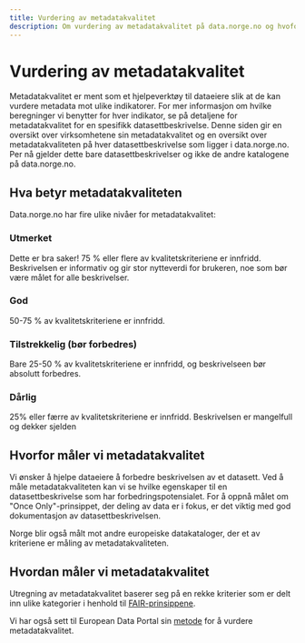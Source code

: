 ```yaml
---
title: Vurdering av metadatakvalitet
description: Om vurdering av metadatakvalitet på data.norge.no og hvofor vi gjør det
---
```


# Vurdering av metadatakvalitet

<Ingress>
    Metadatakvalitet er ment som et hjelpeverktøy til dataeiere slik at de kan vurdere metadata mot ulike indikatorer.
    For mer informasjon om hvilke beregninger vi benytter for hver indikator, se på detaljene for metadatakvalitet for
    en spesifikk datasettbeskrivelse. Denne siden gir en oversikt over virksomhetene sin metadatakvalitet og en oversikt
    over metadatakvaliteten på hver datasettbeskrivelse som ligger i data.norge.no. Per nå gjelder dette bare
    datasettbeskrivelser og ikke de andre katalogene på data.norge.no.
</Ingress>

## Hva betyr metadatakvaliteten

Data.norge.no har fire ulike nivåer for metadatakvalitet:

### Utmerket

Dette er bra saker! 75 % eller flere av kvalitetskriteriene er innfridd. Beskrivelsen er informativ og gir stor nytteverdi for brukeren, noe som bør være målet for alle beskrivelser.

### God

50-75 % av kvalitetskriteriene er innfridd.

### Tilstrekkelig (bør forbedres)

Bare 25-50 % av kvalitetskriteriene er innfridd, og beskrivelseen bør absolutt forbedres.

### Dårlig

25% eller færre av kvalitetskriteriene er innfridd. Beskrivelsen er mangelfull og dekker sjelden

## Hvorfor måler vi metadatakvalitet

Vi ønsker å hjelpe dataeiere å forbedre beskrivelsen av et datasett. Ved å måle metadatakvaliteten kan vi se hvilke egenskaper til en datasettbeskrivelse som har forbedringspotensialet.
For å oppnå målet om "Once Only"-prinsippet, der deling av data er i fokus, er det viktig med god dokumentasjon av datasettbeskrivelsen.

Norge blir også målt mot andre europeiske datakataloger, der et av kriteriene er måling av metadatakvaliteten.

## Hvordan måler vi metadatakvalitet

Utregning av metadatakvalitet baserer seg på en rekke kriterier som er delt inn ulike kategorier i henhold til [FAIR-prinsippene](https://www.go-fair.org/fair-principles/).

Vi har også sett til European Data Portal sin [metode](https://www.europeandataportal.eu/mqa/methodology?locale=en) for å vurdere metadatakvalitet.
